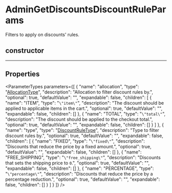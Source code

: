 
# AdminGetDiscountsDiscountRuleParams

Filters to apply on discounts' rules.

## constructor

___

## Properties

<ParameterTypes parameters={[
  {
    "name": "allocation",
    "type": "[AllocationType](../enums/medusa.AllocationType.mdx)",
    "description": "Allocation to filter discount rules by.",
    "optional": true,
    "defaultValue": "",
    "expandable": false,
    "children": [
      {
        "name": "ITEM",
        "type": "`\"item\"`",
        "description": "The discount should be applied to applicable items in the cart.",
        "optional": true,
        "defaultValue": "",
        "expandable": false,
        "children": []
      },
      {
        "name": "TOTAL",
        "type": "`\"total\"`",
        "description": "The discount should be applied to the checkout total.",
        "optional": true,
        "defaultValue": "",
        "expandable": false,
        "children": []
      }
    ]
  },
  {
    "name": "type",
    "type": "[DiscountRuleType](../enums/medusa.DiscountRuleType.mdx)",
    "description": "Type to filter discount rules by.",
    "optional": true,
    "defaultValue": "",
    "expandable": false,
    "children": [
      {
        "name": "FIXED",
        "type": "`\"fixed\"`",
        "description": "Discounts that reduce the price by a fixed amount.",
        "optional": true,
        "defaultValue": "",
        "expandable": false,
        "children": []
      },
      {
        "name": "FREE_SHIPPING",
        "type": "`\"free_shipping\"`",
        "description": "Discounts that sets the shipping price to `0`.",
        "optional": true,
        "defaultValue": "",
        "expandable": false,
        "children": []
      },
      {
        "name": "PERCENTAGE",
        "type": "`\"percentage\"`",
        "description": "Discounts that reduce the price by a percentage reduction.",
        "optional": true,
        "defaultValue": "",
        "expandable": false,
        "children": []
      }
    ]
  }
]} />
